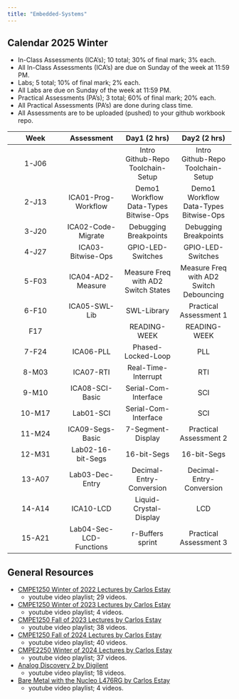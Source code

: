 ```yaml
---
title: "Embedded-Systems"
---
```


## Calendar 2025 Winter

- In-Class Assessments (ICA's); 10 total; 30% of final mark; 3% each.
- All In-Class Assessments (ICA's) are due on Sunday of the week at 11:59 PM.
- Labs; 5 total; 10% of final mark; 2% each.
- All Labs are due on Sunday of the week at 11:59 PM.
- Practical Assessments (PA's); 3 total; 60% of final mark; 20% each.
- All Practical Assessments (PA's) are done during class time.
- All Assessments are to be uploaded (pushed) to your github workbook repo.

|Week|Assessment|Day1 (2 hrs)|Day2 (2 hrs)|
|:-:|:-:|:-:|:-:|
|1-J06||Intro<br> Github-Repo<br> Toolchain-Setup|Intro<br> Github-Repo<br> Toolchain-Setup|
|2-J13|ICA01-Prog-Workflow|Demo1<br> Workflow<br> Data-Types<br> Bitwise-Ops|Demo1<br> Workflow<br> Data-Types<br> Bitwise-Ops|
|3-J20|ICA02-Code-Migrate|Debugging<br> Breakpoints|Debugging<br> Breakpoints|
|4-J27|ICA03-Bitwise-Ops|GPIO-LED-Switches|GPIO-LED-Switches|
|5-F03|ICA04-AD2-Measure|Measure Freq with AD2<br> Switch States|Measure Freq with AD2<br> Switch Debouncing|
|6-F10|ICA05-SWL-Lib|SWL-Library|Practical Assessment 1|
|F17||READING-WEEK|READING-WEEK|
|7-F24|ICA06-PLL|Phased-Locked-Loop|PLL|
|8-M03|ICA07-RTI|Real-Time-Interrupt|RTI|
|9-M10|ICA08-SCI-Basic|Serial-Com-Interface|SCI|
|10-M17|Lab01-SCI|Serial-Com-Interface|SCI|
|11-M24|ICA09-Segs-Basic|7-Segment-Display|Practical Assessment 2|
|12-M31|Lab02-16-bit-Segs|16-bit-Segs|16-bit-Segs|
|13-A07|Lab03-Dec-Entry|Decimal-Entry-Conversion|Decimal-Entry-Conversion|
|14-A14|ICA10-LCD|Liquid-Crystal-Display|LCD|
|15-A21|Lab04-Sec-LCD-Functions|r-Buffers<br> sprint|Practical Assessment 3|

## General Resources

- [CMPE1250 Winter of 2022 Lectures by Carlos Estay](https://www.youtube.com/playlist?list=PLtPfFKnaEIMhBkhTIAGLfNPb6v0TRwFqm){target="_blank"}
  - youtube video playlist; 29 videos.

- [CMPE1250 Winter of 2023 Lectures by Carlos Estay](https://www.youtube.com/playlist?list=PLtPfFKnaEIMj5lHarN9wmaAMJDxcYGMpB){target="_blank"}
  - youtube video playlist; 4 videos.

- [CMPE1250 Fall of 2023 Lectures by Carlos Estay](https://www.youtube.com/playlist?list=PLtPfFKnaEIMjgGVukyIIZQNxSEmmFh_K8){target="_blank"}
  - youtube video playlist; 38 videos.


- [CMPE1250 Fall of 2024 Lectures by Carlos Estay](https://www.youtube.com/playlist?list=PLtPfFKnaEIMipKCt70AbjncvuqiSdQ3yI){target="_blank"}
  - youtube video playlist; 40 videos.


- [CMPE2250 Winter of 2024 Lectures by Carlos Estay](https://www.youtube.com/playlist?list=PLtPfFKnaEIMic1uFGB-Vfh3B7FwUz0FHM){target="_blank"}
  - youtube video playlist; 37 videos.

- [Analog Discovery 2 by Digilent](https://www.youtube.com/playlist?list=PLSTiCUiN_BoLtf_bWtNzhb3VUP-KDvv91){target="_blank"}
  - youtube video playlist; 18 videos.

- [Bare Metal with the Nucleo L476RG by Carlos Estay](https://www.youtube.com/playlist?list=PLtPfFKnaEIMhqOiXppoAIipLIoXNPinPn){target="_blank"}
  - youtube video playlist; 4 videos.


